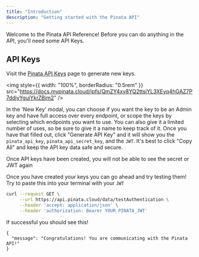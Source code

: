 ```yaml
---
title: "Introduction"
description: "Getting started with the Pinata API"
---
```


Welcome to the Pinata API Reference! Before you can do anything in the API, you'll need some API Keys.

## API Keys

Visit the [Pinata API Keys](https://app.pinata.cloud/developers/api-keys) page to generate new keys.

<img
  style={{ width: "100%", borderRadius: "0.5rem" }}
  src="https://docs.mypinata.cloud/ipfs/QmZY4xv8YQ2ttsiYL3XEyq4hGAZ7P7ddjyYguiYkrZBim2"
/>

In the 'New Key' modal, you can choose if you want the key to be an Admin key and have full access over every endpoint, or scope the keys by selecting which endpoints you want to use. You can also give it a limited number of uses, so be sure to give it a name to keep track of it. Once you have that filled out, click "Generate API Key" and it will show you the `pinata_api_key`, `pinata_api_secret_key`, and the `JWT`. It's best to click "Copy All" and keep the API key data safe and secure.

<Warning>
  Once API keys have been created, you will not be able to see the secret or JWT
  again
</Warning>

Once you have created your keys you can go ahead and try testing them! Try to paste this into your terminal with your `JWT`

```bash
curl --request GET \
     --url https://api.pinata.cloud/data/testAuthentication \
     --header 'accept: application/json' \
     --header 'authorization: Bearer YOUR_PINATA_JWT'
```

If successful you should see this!

```shell bash
{
  "message": "Congratulations! You are communicating with the Pinata API!"
}
```
